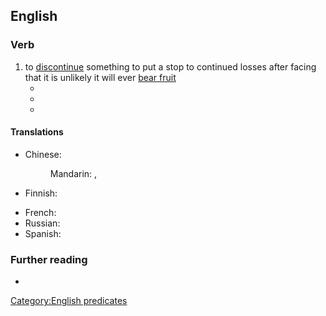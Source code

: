 ==English==

===Verb===
{{en-verb|cut<,,cut> one's losses}}

# to [[discontinue]] something to put a stop to continued losses after facing that it is unlikely it will ever [[bear fruit]]
#*{{quote-book
|en
|year=2007
|author=Catherine Weber
|title=A Woman's Guide to Overcoming Depression
|pageurl=https://books.google.com/books?id=WNgdN_QZEbkC&pg=PT47
|isbn=1441202099
|page=47
|publisher=Baker Books
|passage=But our culture has reinforced the belief that a good marriage just happens, and if it doesn't, you should simply '''cut your losses''' and move on to the next partner. After all, that's what we see in the movies.}}
#*{{quote-book
|en
|year=2011
|author=Ann C. Logue
|title=Day Trading For Dummies
|pageurl=https://books.google.com/books?id=wLE4voOl5jYC&pg=PA43
|isbn=1118051815
|page=43
|publisher=John Wiley & Sons
|passage=I mentioned already in this chapter that you need to '''cut your losses''' before they drag you down. No matter how much it hurts and no matter how much you believe that you are right, you need to close out a losing position and move on.}}
#*{{quote-book
|en
|year=2017
|author=Meera Lester
|title=Rituals for Life: Find Meaning in Your Everyday Moments
|pageurl=https://books.google.com/books?id=UlPdDgAAQBAJ&pg=PA174
|isbn=1507205252
|page=174
|publisher=Simon and Schuster
|passage=Sometimes when things are not going as you expected, it's better to '''cut your losses''' and move on than to hang on and deal with the stress, financial drain, emotional drag, and loss of time.}}

====Translations====
{{trans-top|discontinue an effort that seems unlikely to ever bear fruit}}
* Chinese:
*: Mandarin: {{t|cmn|[[減少]][[損失]]}}, {{t|cmn|[[减少]][[损失]]|tr=jiǎnshǎo sǔnshī}}
* Finnish: {{t|fi|[[rajata]] [[tappio]]}}
{{trans-mid}}
* French: {{t+|fr|arrêter les frais}}
* Russian: {{t-needed|ru}}
* Spanish: {{t+|es|cortar por lo sano}}
{{trans-bottom}}

===Further reading===
* {{projectlink|pedia|sunk cost}}

[[Category:English predicates]]